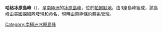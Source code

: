 {{Coord|77|0|S|78|18|W|source:GNIS|display=title}}

'''哈格冰原島峰'''（{{lang-en|Haag Nunataks}}），是[[南極洲|南極洲]]的[[冰原島峰|冰原島峰]]，位於[[帕爾默地|帕爾默地]]，由3座島峰組成，該島峰由[[美國|美國]]探險隊發現和命名，現時由[[南極條約體系|南極條約體系]]管理。

{{Antarctica-geo-stub}}
[[Category:南極洲冰原島峰|Category:南極洲冰原島峰]]